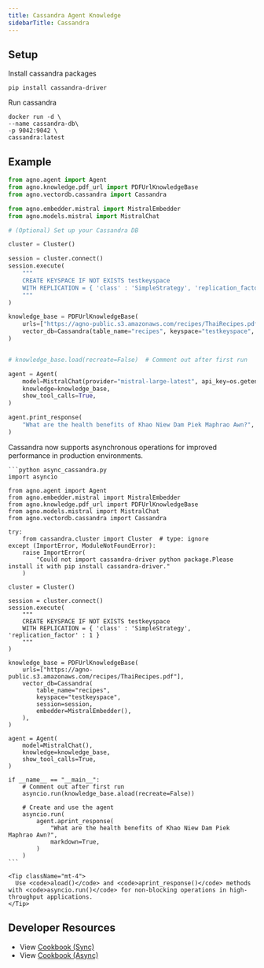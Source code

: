 ```yaml
---
title: Cassandra Agent Knowledge
sidebarTitle: Cassandra
---
```


## Setup

Install cassandra packages

```shell
pip install cassandra-driver
```

Run cassandra

```shell
docker run -d \
--name cassandra-db\
-p 9042:9042 \
cassandra:latest
```

## Example

```python agent_with_knowledge.py
from agno.agent import Agent
from agno.knowledge.pdf_url import PDFUrlKnowledgeBase
from agno.vectordb.cassandra import Cassandra

from agno.embedder.mistral import MistralEmbedder
from agno.models.mistral import MistralChat

# (Optional) Set up your Cassandra DB

cluster = Cluster()

session = cluster.connect()
session.execute(
    """
    CREATE KEYSPACE IF NOT EXISTS testkeyspace
    WITH REPLICATION = { 'class' : 'SimpleStrategy', 'replication_factor' : 1 }
    """
)

knowledge_base = PDFUrlKnowledgeBase(
    urls=["https://agno-public.s3.amazonaws.com/recipes/ThaiRecipes.pdf"],
    vector_db=Cassandra(table_name="recipes", keyspace="testkeyspace", session=session, embedder=MistralEmbedder()),
)


# knowledge_base.load(recreate=False)  # Comment out after first run

agent = Agent(
    model=MistralChat(provider="mistral-large-latest", api_key=os.getenv("MISTRAL_API_KEY")),
    knowledge=knowledge_base,
    show_tool_calls=True,
)

agent.print_response(
    "What are the health benefits of Khao Niew Dam Piek Maphrao Awn?", markdown=True, show_full_reasoning=True
)
```

<Card title="Async Support ⚡">
  <div className="mt-2">
    <p>
      Cassandra now supports asynchronous operations for improved performance in production environments.
    </p>
    
    ```python async_cassandra.py
    import asyncio

    from agno.agent import Agent
    from agno.embedder.mistral import MistralEmbedder
    from agno.knowledge.pdf_url import PDFUrlKnowledgeBase
    from agno.models.mistral import MistralChat
    from agno.vectordb.cassandra import Cassandra

    try:
        from cassandra.cluster import Cluster  # type: ignore
    except (ImportError, ModuleNotFoundError):
        raise ImportError(
            "Could not import cassandra-driver python package.Please install it with pip install cassandra-driver."
        )

    cluster = Cluster()

    session = cluster.connect()
    session.execute(
        """
        CREATE KEYSPACE IF NOT EXISTS testkeyspace
        WITH REPLICATION = { 'class' : 'SimpleStrategy', 'replication_factor' : 1 }
        """
    )

    knowledge_base = PDFUrlKnowledgeBase(
        urls=["https://agno-public.s3.amazonaws.com/recipes/ThaiRecipes.pdf"],
        vector_db=Cassandra(
            table_name="recipes",
            keyspace="testkeyspace",
            session=session,
            embedder=MistralEmbedder(),
        ),
    )

    agent = Agent(
        model=MistralChat(),
        knowledge=knowledge_base,
        show_tool_calls=True,
    )

    if __name__ == "__main__":
        # Comment out after first run
        asyncio.run(knowledge_base.aload(recreate=False))

        # Create and use the agent
        asyncio.run(
            agent.aprint_response(
                "What are the health benefits of Khao Niew Dam Piek Maphrao Awn?",
                markdown=True,
            )
        )
    ```
    
    <Tip className="mt-4">
      Use <code>aload()</code> and <code>aprint_response()</code> methods with <code>asyncio.run()</code> for non-blocking operations in high-throughput applications.
    </Tip>
  </div>
</Card>

## Developer Resources

- View [Cookbook (Sync)](https://github.com/agno-agi/agno/blob/main/cookbook/agent_concepts/knowledge/vector_dbs/cassandra_db/cassandra_db.py)
- View [Cookbook (Async)](https://github.com/agno-agi/agno/blob/main/cookbook/agent_concepts/knowledge/vector_dbs/cassandra_db/async_cassandra_db.py)